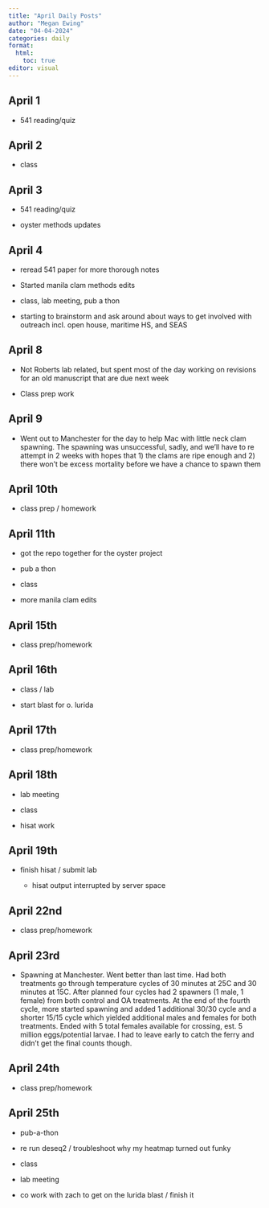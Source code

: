 ```yaml
---
title: "April Daily Posts"
author: "Megan Ewing"
date: "04-04-2024"
categories: daily
format: 
  html:
    toc: true
editor: visual
---
```


## April 1

-   541 reading/quiz

## April 2

-   class

## April 3

-   541 reading/quiz

-   oyster methods updates

## April 4

-   reread 541 paper for more thorough notes

-   Started manila clam methods edits

-   class, lab meeting, pub a thon

-   starting to brainstorm and ask around about ways to get involved with outreach incl. open house, maritime HS, and SEAS

## April 8

-   Not Roberts lab related, but spent most of the day working on revisions for an old manuscript that are due next week

-   Class prep work

## April 9

-   Went out to Manchester for the day to help Mac with little neck clam spawning. The spawning was unsuccessful, sadly, and we'll have to re attempt in 2 weeks with hopes that 1) the clams are ripe enough and 2) there won't be excess mortality before we have a chance to spawn them

## April 10th

-   class prep / homework

## April 11th

-   got the repo together for the oyster project

-   pub a thon

-   class

-   more manila clam edits

## April 15th

-   class prep/homework

## April 16th

-   class / lab

-   start blast for o. lurida

## April 17th

-   class prep/homework

## April 18th

-   lab meeting

-   class

-   hisat work

## April 19th

-   finish hisat / submit lab

    -   hisat output interrupted by server space

## April 22nd

-   class prep/homework

## April 23rd

-   Spawning at Manchester. Went better than last time. Had both treatments go through temperature cycles of 30 minutes at 25C and 30 minutes at 15C. After planned four cycles had 2 spawners (1 male, 1 female) from both control and OA treatments. At the end of the fourth cycle, more started spawning and added 1 additional 30/30 cycle and a shorter 15/15 cycle which yielded additional males and females for both treatments. Ended with 5 total females available for crossing, est. 5 million eggs/potential larvae. I had to leave early to catch the ferry and didn't get the final counts though.

## April 24th

-   class prep/homework

## April 25th

-   pub-a-thon

-   re run deseq2 / troubleshoot why my heatmap turned out funky

-   class

-   lab meeting

-   co work with zach to get on the lurida blast / finish it
